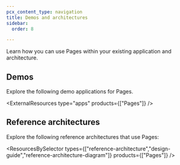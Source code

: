 ```yaml
---
pcx_content_type: navigation
title: Demos and architectures
sidebar:
  order: 8

---
```



Learn how you can use Pages within your existing application and architecture.

## Demos

Explore the following <GlossaryTooltip term="demo application">demo applications</GlossaryTooltip> for Pages.

<ExternalResources type="apps" products={["Pages"]} />

## Reference architectures

Explore the following <GlossaryTooltip term="reference architecture">reference architectures</GlossaryTooltip> that use Pages:

<ResourcesBySelector types={["reference-architecture","design-guide","reference-architecture-diagram"]} products={["Pages"]} />
